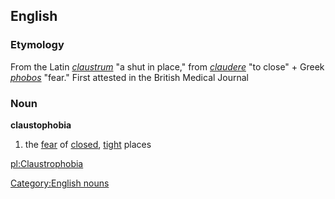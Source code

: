 == English ==
=== Etymology ===
From the Latin ''[[claustrum]]'' "a shut in place," from ''[[claudere]]'' "to close" + Greek ''[[phobos]]'' "fear."  First attested in the British Medical Journal

=== Noun ===
'''claustophobia'''
# the [[fear]] of [[closed]], [[tight]] places

[[Category:English nouns]]
[[pl:Claustrophobia]]